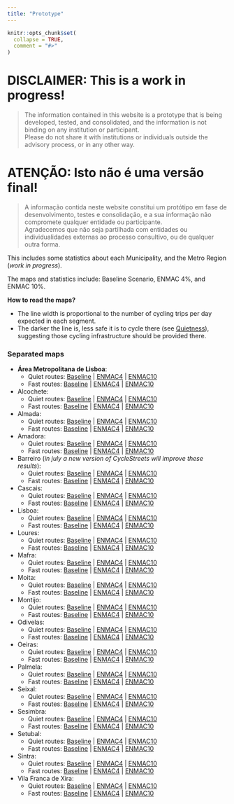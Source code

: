 ```yaml
---
title: "Prototype"
---
```


```r
knitr::opts_chunk$set(
  collapse = TRUE,
  comment = "#>"
)
```

# **DISCLAIMER**: This is a work in progress!

> The information contained in this website is a prototype that is being developed, tested, and consolidated, and the information is not binding on any institution or participant.  
Please do not share it with institutions or individuals outside the advisory process, or in any other way.


# **ATENÇÃO**: Isto não é uma versão final!

> A informação contida neste website constitui um protótipo em fase de desenvolvimento, testes e consolidação, e a sua informação não compromete qualquer entidade ou participante.  
Agradecemos que não seja partilhada com entidades ou individualidades externas ao processo consultivo, ou de qualquer outra forma.

This includes some statistics about each Municipality, and the Metro Region (*work in progress*).

The maps and statistics include: Baseline Scenario, ENMAC 4%, and ENMAC 10%.

**How to read the maps?**   

-   The line width is proportional to the number of cycling trips per day expected in each segment.
-   The darker the line is, less safe it is to cycle there (see [Quietness](https://www.cyclestreets.net/help/journey/howitworks/#quietness)), suggesting those cycling infrastructure should be provided there.

### Separated maps

*   **Área Metropolitana de Lisboa**: 
    +   Quiet routes: [Baseline](https://ushift.tecnico.ulisboa.pt/content/tml/biclar/assets/region_baseline_quiet.html)    |   [ENMAC4](https://ushift.tecnico.ulisboa.pt/content/tml/biclar/assets/region_enmac4_quiet.html)    |    [ENMAC10](https://ushift.tecnico.ulisboa.pt/content/tml/biclar/assets/region_enmac10_quiet.html)
    +   Fast routes: [Baseline](https://ushift.tecnico.ulisboa.pt/content/tml/biclar/assets/region_baseline_fast.html)    |   [ENMAC4](https://ushift.tecnico.ulisboa.pt/content/tml/biclar/assets/region_enmac4_fast.html)    |    [ENMAC10](https://ushift.tecnico.ulisboa.pt/content/tml/biclar/assets/region_enmac10_fast.html)

*   Alcochete: 
    +   Quiet routes: [Baseline](https://ushift.tecnico.ulisboa.pt/content/tml/biclar/assets/alcochete_baseline_quiet.html)    |   [ENMAC4](https://ushift.tecnico.ulisboa.pt/content/tml/biclar/assets/alcochete_enmac4_quiet.html)    |    [ENMAC10](https://ushift.tecnico.ulisboa.pt/content/tml/biclar/assets/alcochete_enmac10_quiet.html)
    +   Fast routes: [Baseline](https://ushift.tecnico.ulisboa.pt/content/tml/biclar/assets/alcochete_baseline_fast.html)    |   [ENMAC4](https://ushift.tecnico.ulisboa.pt/content/tml/biclar/assets/alcochete_enmac4_fast.html)    |    [ENMAC10](https://ushift.tecnico.ulisboa.pt/content/tml/biclar/assets/alcochete_enmac10_fast.html)
*   Almada: 
    +   Quiet routes: [Baseline](https://ushift.tecnico.ulisboa.pt/content/tml/biclar/assets/almada_baseline_quiet.html)    |   [ENMAC4](https://ushift.tecnico.ulisboa.pt/content/tml/biclar/assets/almada_enmac4_quiet.html)    |    [ENMAC10](https://ushift.tecnico.ulisboa.pt/content/tml/biclar/assets/almada_enmac10_quiet.html)
    +   Fast routes: [Baseline](https://ushift.tecnico.ulisboa.pt/content/tml/biclar/assets/almada_baseline_fast.html)    |   [ENMAC4](https://ushift.tecnico.ulisboa.pt/content/tml/biclar/assets/almada_enmac4_fast.html)    |    [ENMAC10](https://ushift.tecnico.ulisboa.pt/content/tml/biclar/assets/almada_enmac10_fast.html)
*   Amadora: 
    +   Quiet routes: [Baseline](https://ushift.tecnico.ulisboa.pt/content/tml/biclar/assets/amadora_baseline_quiet.html)    |   [ENMAC4](https://ushift.tecnico.ulisboa.pt/content/tml/biclar/assets/amadora_enmac4_quiet.html)    |    [ENMAC10](https://ushift.tecnico.ulisboa.pt/content/tml/biclar/assets/amadora_enmac10_quiet.html)
    +   Fast routes: [Baseline](https://ushift.tecnico.ulisboa.pt/content/tml/biclar/assets/amadora_baseline_fast.html)    |   [ENMAC4](https://ushift.tecnico.ulisboa.pt/content/tml/biclar/assets/amadora_enmac4_fast.html)    |    [ENMAC10](https://ushift.tecnico.ulisboa.pt/content/tml/biclar/assets/amadora_enmac10_fast.html)
*   Barreiro (*in july a new version of CycleStreets will improve these results*): 
    +   Quiet routes: [Baseline](https://ushift.tecnico.ulisboa.pt/content/tml/biclar/assets/barreiro_baseline_quiet.html)    |   [ENMAC4](https://ushift.tecnico.ulisboa.pt/content/tml/biclar/assets/barreiro_enmac4_quiet.html)    |    [ENMAC10](https://ushift.tecnico.ulisboa.pt/content/tml/biclar/assets/barreiro_enmac10_quiet.html)
    +   Fast routes: [Baseline](https://ushift.tecnico.ulisboa.pt/content/tml/biclar/assets/barreiro_baseline_fast.html)    |   [ENMAC4](https://ushift.tecnico.ulisboa.pt/content/tml/biclar/assets/barreiro_enmac4_fast.html)    |    [ENMAC10](https://ushift.tecnico.ulisboa.pt/content/tml/biclar/assets/barreiro_enmac10_fast.html)
*   Cascais: 
    +   Quiet routes: [Baseline](https://ushift.tecnico.ulisboa.pt/content/tml/biclar/assets/cascais_baseline_quiet.html)    |   [ENMAC4](https://ushift.tecnico.ulisboa.pt/content/tml/biclar/assets/cascais_enmac4_quiet.html)    |    [ENMAC10](https://ushift.tecnico.ulisboa.pt/content/tml/biclar/assets/cascais_enmac10_quiet.html)
    +   Fast routes: [Baseline](https://ushift.tecnico.ulisboa.pt/content/tml/biclar/assets/cascais_baseline_fast.html)    |   [ENMAC4](https://ushift.tecnico.ulisboa.pt/content/tml/biclar/assets/cascais_enmac4_fast.html)    |    [ENMAC10](https://ushift.tecnico.ulisboa.pt/content/tml/biclar/assets/cascais_enmac10_fast.html)
*   Lisboa: 
    +   Quiet routes: [Baseline](https://ushift.tecnico.ulisboa.pt/content/tml/biclar/assets/lisboa_baseline_quiet.html)    |   [ENMAC4](https://ushift.tecnico.ulisboa.pt/content/tml/biclar/assets/lisboa_enmac4_quiet.html)    |    [ENMAC10](https://ushift.tecnico.ulisboa.pt/content/tml/biclar/assets/lisboa_enmac10_quiet.html)
    +   Fast routes: [Baseline](https://ushift.tecnico.ulisboa.pt/content/tml/biclar/assets/lisboa_baseline_fast.html)    |   [ENMAC4](https://ushift.tecnico.ulisboa.pt/content/tml/biclar/assets/lisboa_enmac4_fast.html)    |    [ENMAC10](https://ushift.tecnico.ulisboa.pt/content/tml/biclar/assets/lisboa_enmac10_fast.html)
*   Loures: 
    +   Quiet routes: [Baseline](https://ushift.tecnico.ulisboa.pt/content/tml/biclar/assets/loures_baseline_quiet.html)    |   [ENMAC4](https://ushift.tecnico.ulisboa.pt/content/tml/biclar/assets/loures_enmac4_quiet.html)    |    [ENMAC10](https://ushift.tecnico.ulisboa.pt/content/tml/biclar/assets/loures_enmac10_quiet.html)
    +   Fast routes: [Baseline](https://ushift.tecnico.ulisboa.pt/content/tml/biclar/assets/loures_baseline_fast.html)    |   [ENMAC4](https://ushift.tecnico.ulisboa.pt/content/tml/biclar/assets/loures_enmac4_fast.html)    |    [ENMAC10](https://ushift.tecnico.ulisboa.pt/content/tml/biclar/assets/loures_enmac10_fast.html)
*   Mafra: 
    +   Quiet routes: [Baseline](https://ushift.tecnico.ulisboa.pt/content/tml/biclar/assets/mafra_baseline_quiet.html)    |   [ENMAC4](https://ushift.tecnico.ulisboa.pt/content/tml/biclar/assets/mafra_enmac4_quiet.html)    |    [ENMAC10](https://ushift.tecnico.ulisboa.pt/content/tml/biclar/assets/mafra_enmac10_quiet.html)
    +   Fast routes: [Baseline](https://ushift.tecnico.ulisboa.pt/content/tml/biclar/assets/mafra_baseline_fast.html)    |   [ENMAC4](https://ushift.tecnico.ulisboa.pt/content/tml/biclar/assets/mafra_enmac4_fast.html)    |    [ENMAC10](https://ushift.tecnico.ulisboa.pt/content/tml/biclar/assets/mafra_enmac10_fast.html)
*   Moita: 
    +   Quiet routes: [Baseline](https://ushift.tecnico.ulisboa.pt/content/tml/biclar/assets/moita_baseline_quiet.html)    |   [ENMAC4](https://ushift.tecnico.ulisboa.pt/content/tml/biclar/assets/moita_enmac4_quiet.html)    |    [ENMAC10](https://ushift.tecnico.ulisboa.pt/content/tml/biclar/assets/moita_enmac10_quiet.html)
    +   Fast routes: [Baseline](https://ushift.tecnico.ulisboa.pt/content/tml/biclar/assets/moita_baseline_fast.html)    |   [ENMAC4](https://ushift.tecnico.ulisboa.pt/content/tml/biclar/assets/moita_enmac4_fast.html)    |    [ENMAC10](https://ushift.tecnico.ulisboa.pt/content/tml/biclar/assets/moita_enmac10_fast.html)
*   Montijo: 
    +   Quiet routes: [Baseline](https://ushift.tecnico.ulisboa.pt/content/tml/biclar/assets/montijo_baseline_quiet.html)    |   [ENMAC4](https://ushift.tecnico.ulisboa.pt/content/tml/biclar/assets/montijo_enmac4_quiet.html)    |    [ENMAC10](https://ushift.tecnico.ulisboa.pt/content/tml/biclar/assets/montijo_enmac10_quiet.html)
    +   Fast routes: [Baseline](https://ushift.tecnico.ulisboa.pt/content/tml/biclar/assets/montijo_baseline_fast.html)    |   [ENMAC4](https://ushift.tecnico.ulisboa.pt/content/tml/biclar/assets/montijo_enmac4_fast.html)    |    [ENMAC10](https://ushift.tecnico.ulisboa.pt/content/tml/biclar/assets/montijo_enmac10_fast.html)
*   Odivelas: 
    +   Quiet routes: [Baseline](https://ushift.tecnico.ulisboa.pt/content/tml/biclar/assets/odivelas_baseline_quiet.html)    |   [ENMAC4](https://ushift.tecnico.ulisboa.pt/content/tml/biclar/assets/odivelas_enmac4_quiet.html)    |    [ENMAC10](https://ushift.tecnico.ulisboa.pt/content/tml/biclar/assets/odivelas_enmac10_quiet.html)
    +   Fast routes: [Baseline](https://ushift.tecnico.ulisboa.pt/content/tml/biclar/assets/odivelas_baseline_fast.html)    |   [ENMAC4](https://ushift.tecnico.ulisboa.pt/content/tml/biclar/assets/odivelas_enmac4_fast.html)    |    [ENMAC10](https://ushift.tecnico.ulisboa.pt/content/tml/biclar/assets/odivelas_enmac10_fast.html)
*   Oeiras: 
    +   Quiet routes: [Baseline](https://ushift.tecnico.ulisboa.pt/content/tml/biclar/assets/oeiras_baseline_quiet.html)    |   [ENMAC4](https://ushift.tecnico.ulisboa.pt/content/tml/biclar/assets/oeiras_enmac4_quiet.html)    |    [ENMAC10](https://ushift.tecnico.ulisboa.pt/content/tml/biclar/assets/oeiras_enmac10_quiet.html)
    +   Fast routes: [Baseline](https://ushift.tecnico.ulisboa.pt/content/tml/biclar/assets/oeiras_baseline_fast.html)    |   [ENMAC4](https://ushift.tecnico.ulisboa.pt/content/tml/biclar/assets/oeiras_enmac4_fast.html)    |    [ENMAC10](https://ushift.tecnico.ulisboa.pt/content/tml/biclar/assets/oeiras_enmac10_fast.html)
*   Palmela: 
    +   Quiet routes: [Baseline](https://ushift.tecnico.ulisboa.pt/content/tml/biclar/assets/palmela_baseline_quiet.html)    |   [ENMAC4](https://ushift.tecnico.ulisboa.pt/content/tml/biclar/assets/palmela_enmac4_quiet.html)    |    [ENMAC10](https://ushift.tecnico.ulisboa.pt/content/tml/biclar/assets/palmela_enmac10_quiet.html)
    +   Fast routes: [Baseline](https://ushift.tecnico.ulisboa.pt/content/tml/biclar/assets/palmela_baseline_fast.html)    |   [ENMAC4](https://ushift.tecnico.ulisboa.pt/content/tml/biclar/assets/palmela_enmac4_fast.html)    |    [ENMAC10](https://ushift.tecnico.ulisboa.pt/content/tml/biclar/assets/palmela_enmac10_fast.html)
*   Seixal: 
    +   Quiet routes: [Baseline](https://ushift.tecnico.ulisboa.pt/content/tml/biclar/assets/seixal_baseline_quiet.html)    |   [ENMAC4](https://ushift.tecnico.ulisboa.pt/content/tml/biclar/assets/seixal_enmac4_quiet.html)    |    [ENMAC10](https://ushift.tecnico.ulisboa.pt/content/tml/biclar/assets/seixal_enmac10_quiet.html)
    +   Fast routes: [Baseline](https://ushift.tecnico.ulisboa.pt/content/tml/biclar/assets/seixal_baseline_fast.html)    |   [ENMAC4](https://ushift.tecnico.ulisboa.pt/content/tml/biclar/assets/seixal_enmac4_fast.html)    |    [ENMAC10](https://ushift.tecnico.ulisboa.pt/content/tml/biclar/assets/seixal_enmac10_fast.html)
*   Sesimbra: 
    +   Quiet routes: [Baseline](https://ushift.tecnico.ulisboa.pt/content/tml/biclar/assets/sesimbra_baseline_quiet.html)    |   [ENMAC4](https://ushift.tecnico.ulisboa.pt/content/tml/biclar/assets/sesimbra_enmac4_quiet.html)    |    [ENMAC10](https://ushift.tecnico.ulisboa.pt/content/tml/biclar/assets/sesimbra_enmac10_quiet.html)
    +   Fast routes: [Baseline](https://ushift.tecnico.ulisboa.pt/content/tml/biclar/assets/sesimbra_baseline_fast.html)    |   [ENMAC4](https://ushift.tecnico.ulisboa.pt/content/tml/biclar/assets/sesimbra_enmac4_fast.html)    |    [ENMAC10](https://ushift.tecnico.ulisboa.pt/content/tml/biclar/assets/sesimbra_enmac10_fast.html)
*   Setubal: 
    +   Quiet routes: [Baseline](https://ushift.tecnico.ulisboa.pt/content/tml/biclar/assets/setubal_baseline_quiet.html)    |   [ENMAC4](https://ushift.tecnico.ulisboa.pt/content/tml/biclar/assets/setubal_enmac4_quiet.html)    |    [ENMAC10](https://ushift.tecnico.ulisboa.pt/content/tml/biclar/assets/setubal_enmac10_quiet.html)
    +   Fast routes: [Baseline](https://ushift.tecnico.ulisboa.pt/content/tml/biclar/assets/setubal_baseline_fast.html)    |   [ENMAC4](https://ushift.tecnico.ulisboa.pt/content/tml/biclar/assets/setubal_enmac4_fast.html)    |    [ENMAC10](https://ushift.tecnico.ulisboa.pt/content/tml/biclar/assets/setubal_enmac10_fast.html)
*   Sintra: 
    +   Quiet routes: [Baseline](https://ushift.tecnico.ulisboa.pt/content/tml/biclar/assets/sintra_baseline_quiet.html)    |   [ENMAC4](https://ushift.tecnico.ulisboa.pt/content/tml/biclar/assets/sintra_enmac4_quiet.html)    |    [ENMAC10](https://ushift.tecnico.ulisboa.pt/content/tml/biclar/assets/sintra_enmac10_quiet.html)
    +   Fast routes: [Baseline](https://ushift.tecnico.ulisboa.pt/content/tml/biclar/assets/sintra_baseline_fast.html)    |   [ENMAC4](https://ushift.tecnico.ulisboa.pt/content/tml/biclar/assets/sintra_enmac4_fast.html)    |    [ENMAC10](https://ushift.tecnico.ulisboa.pt/content/tml/biclar/assets/sintra_enmac10_fast.html)
*   Vila Franca de Xira: 
    +   Quiet routes: [Baseline](https://ushift.tecnico.ulisboa.pt/content/tml/biclar/assets/vfxira_baseline_quiet.html)    |   [ENMAC4](https://ushift.tecnico.ulisboa.pt/content/tml/biclar/assets/vfxira_enmac4_quiet.html)    |    [ENMAC10](https://ushift.tecnico.ulisboa.pt/content/tml/biclar/assets/vfxira_enmac10_quiet.html)
    +   Fast routes: [Baseline](https://ushift.tecnico.ulisboa.pt/content/tml/biclar/assets/vfxira_baseline_fast.html)    |   [ENMAC4](https://ushift.tecnico.ulisboa.pt/content/tml/biclar/assets/vfxira_enmac4_fast.html)    |    [ENMAC10](https://ushift.tecnico.ulisboa.pt/content/tml/biclar/assets/vfxira_enmac10_fast.html)

